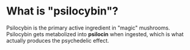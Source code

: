 # What is "psilocybin"?

Psilocybin is the primary active ingredient in "magic" mushrooms. Psilocybin gets metabolized into **psilocin** when ingested, which is what actually produces the psychedelic effect.
